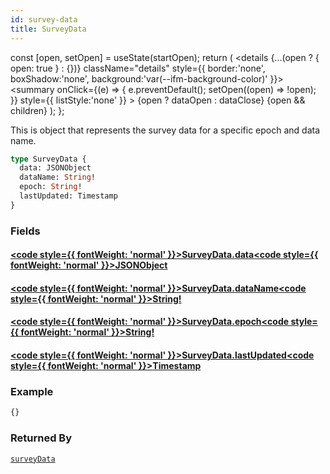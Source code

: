 ```yaml
---
id: survey-data
title: SurveyData
---
```









  const [open, setOpen] = useState(startOpen);
  return (
    <details {...(open ? { open: true } : {})} className="details" style={{ border:'none', boxShadow:'none', background:'var(--ifm-background-color)' }}>
      <summary
        onClick={(e) => {
          e.preventDefault();
          setOpen((open) => !open);
        }}
        style={{ listStyle:'none' }}
      >
      {open ? dataOpen : dataClose}
      </summary>
      {open && children}
    </details>
  );
};








This is object that represents the survey data for a specific epoch and data name.


```graphql
type SurveyData {
  data: JSONObject
  dataName: String!
  epoch: String!
  lastUpdated: Timestamp
}
```




### Fields

#### [<code style={{ fontWeight: 'normal' }}>SurveyData.<b>data</b></code>](#)<Bullet />[<code style={{ fontWeight: 'normal' }}><b>JSONObject</b></code>](/api/types/scalars/jsonobject) <Badge class="badge badge--secondary " text="scalar"/> 



#### [<code style={{ fontWeight: 'normal' }}>SurveyData.<b>dataName</b></code>](#)<Bullet />[<code style={{ fontWeight: 'normal' }}><b>String!</b></code>](/api/types/scalars/string) <Badge class="badge badge--secondary badge--non_null" text="non-null"/> <Badge class="badge badge--secondary " text="scalar"/> 



#### [<code style={{ fontWeight: 'normal' }}>SurveyData.<b>epoch</b></code>](#)<Bullet />[<code style={{ fontWeight: 'normal' }}><b>String!</b></code>](/api/types/scalars/string) <Badge class="badge badge--secondary badge--non_null" text="non-null"/> <Badge class="badge badge--secondary " text="scalar"/> 



#### [<code style={{ fontWeight: 'normal' }}>SurveyData.<b>lastUpdated</b></code>](#)<Bullet />[<code style={{ fontWeight: 'normal' }}><b>Timestamp</b></code>](/api/types/scalars/timestamp) <Badge class="badge badge--secondary " text="scalar"/> 





### Example


```graphql
{}
```




### Returned By

[`surveyData`](/api/operations/queries/survey-data)  <Badge class="badge badge--secondary badge--relation" text="query"/>
